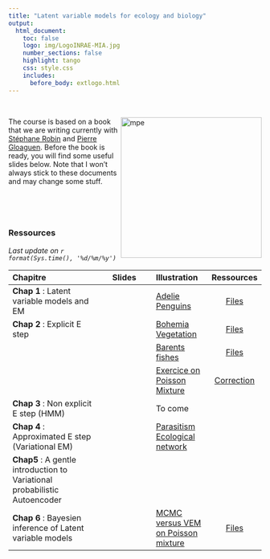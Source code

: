 ```yaml
---
title: "Latent variable models for ecology and biology"
output: 
  html_document:
    toc: false
    logo: img/LogoINRAE-MIA.jpg
    number_sections: false
    highlight: tango
    css: style.css
    includes:
      before_body: extlogo.html
---
```

  
 
<br>




<img src="img/HMM.png" alt="mpe" width = "280px" align="right"> </img>

The course is based on a book that we are writing currently with [Stéphane Robin](https://scj-robin.github.io/) and [Pierre Gloaguen](https://papayoun.github.io/).  Before the book is ready, you will find  some useful  slides below. Note that I won't always stick to these documents and may change some stuff.  


<br>

<br>


### Ressources  

*Last update on `r format(Sys.time(), '%d/%m/%y')` *


| Chapitre | Slides  | Illustration  | Ressources |
  |:-------------|:-------:|:--------|:------:| 
  | **Chap 1** : Latent variable models and EM |  [<i class="fa fa-download"></i>](./Ressources/Slides/Chap1_PresCours/LVM_pres.pdf)| [Adelie Penguins](./Ressources/IllustrationsRmd/Chap1_MixtureAdelie/Chap1_PalmerPinguins.html)| [Files](./Ressources/IllustrationsRmd/Chap1_MixtureAdelie.zip) | 
  | **Chap 2** : Explicit E step |  [<i class="fa fa-download"></i>](./Ressources/Slides/Chap2_LVM_GeneralDef/chap2_LVM_Mixtures.pdf) | [Bohemia Vegetation](./Ressources/IllustrationsRmd/Chap2_1_GaussianMixtureModel/Chap2_1_BohemiaVegetation.html)| [Files](./Ressources/IllustrationsRmd/Chap2_1_GaussianMixtureModel.zip)| 
  | |  | [Barents fishes](./Ressources/IllustrationsRmd/Chap2_2_ZeroInflatedPoisson/Chap2_2_BarentFishesZIP.html)| [Files](./Ressources/IllustrationsRmd/Chap2_2_ZeroInflatedPoisson.zip)| 
  | |  | [Exercice on Poisson Mixture](./Ressources/Slides/TP-EM-Poisson/TP_Poisson.pdf)| [Correction]()| 
  | **Chap 3** : Non explicit E step (HMM) |  [<i class="fa fa-download"></i>](./Ressources/Slides/Chap3_LVM_NonExplicitE/chap3_LVM_HMM.pdf) | To come | 
  | **Chap 4** : Approximated E step (Variational EM)|  [<i class="fa fa-download"></i>](./Ressources/Slides/Chap4_LVM_VariationalE/Slides_SBM_LBM/slides_SBM_LBM_intro/chap4_LVM_SBM_LBM.pdf) |  [Parasitism Ecological network ](https://sophiedonnet.github.io/IntroductionToBlockModels/TP_SBM/TutorialBM.html) |  |
  | **Chap5** : A gentle introduction to Variational probabilistic Autoencoder|  [<i class="fa fa-download"></i>](./Ressources/Slides/Chap5_VarAutoEncoder/SlidesVAE/chap5_LVM_VAE.pdf) | | 
  | **Chap 6** : Bayesien inference of Latent variable models |  [<i class="fa fa-download"></i>](./Ressources/Slides/Chap6_LBM_Bayesian/chap6_LVM_bayesian_main.pdf)  | [MCMC versus VEM on Poisson mixture](https://Sophiedonnet.github.io/BayesianClassMaterial/PoissonMixtureVBversusMCMC.html) | [Files](https://sophiedonnet.github.io/BayesianClassMaterial/PoissonMixtureVB.zip)





